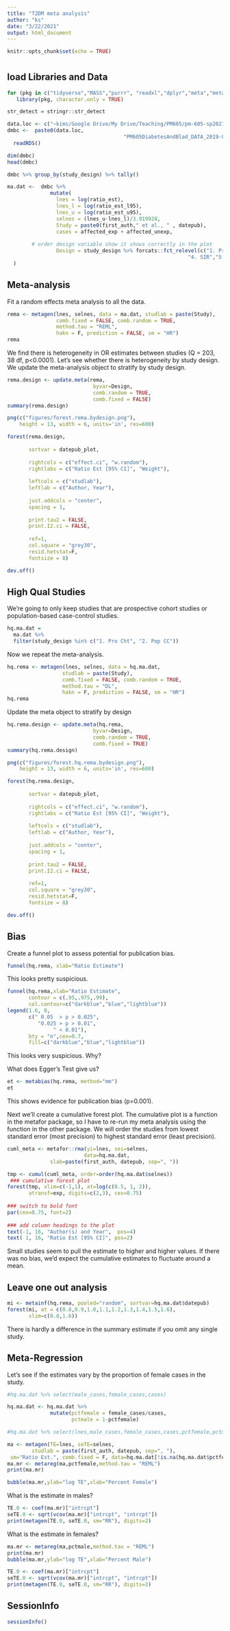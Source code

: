 ```yaml
---
title: "T2DM meta analysis"
author: "ks"
date: "3/22/2021"
output: html_document
---
```


```r
knitr::opts_chunk$set(echo = TRUE)
```

# {.tabset}

## load Libraries and Data

```r
for (pkg in c("tidyverse","MASS","purrr", "readxl","dplyr","meta","metafor","netmeta")) 
   library(pkg, character.only = TRUE)

str_detect = stringr::str_detect
```


```r
data.loc <- c("~kims/Google Drive/My Drive/Teaching/PM605/pm-605-sp2021/week5-feb22/")
dmbc <-  paste0(data.loc, 
                                      "PM605DiabetesAndBlad_DATA_2019-05-03_1706_CLEANED.rds") %>% 
  readRDS()
```

```r
dim(dmbc)
head(dmbc)
```


```r
dmbc %>% group_by(study_design) %>% tally()
```

```r

ma.dat <-  dmbc %>% 
              mutate(
                lnes = log(ratio_est),
                lnes_l = log(ratio_est_l95),
                lnes_u = log(ratio_est_u95),
                selnes = (lnes_u-lnes_l)/3.919928,
                Study = paste0(first_auth," et al., " , datepub),
                cases = affected_exp + affected_unexp,
    
        # order design variable show it shows correctly in the plot
                Design = study_design %>% forcats::fct_relevel(c("1. Pro Cht","2. Pop CC","3. Ret Cht",
                                                           "4. SIR","5. Hosp CC"))
  )

```

## Meta-analysis

Fit a random effects meta analysis to all the data.

```r
rema <- metagen(lnes, selnes, data = ma.dat, studlab = paste(Study),
                comb.fixed = FALSE, comb.random = TRUE,  
                method.tau = "REML",
                hakn = F, prediction = FALSE, sm = "HR")
rema
```

We find there is heterogeneity in OR estimates between studies (Q = 203, 38 df, p<0.0001). Let's see whether there is heterogeneity by study design. We update the meta-analysis object to stratify by study design. 
```r
rema.design <- update.meta(rema, 
                            byvar=Design, 
                            comb.random = TRUE, 
                            comb.fixed = FALSE)
summary(rema.design)
```

```r
png(c("figures/forest.rema.bydesign.png"), 
    height = 13, width = 6, units='in', res=600)

forest(rema.design,
       
       sortvar = datepub_plot,
       
       rightcols = c("effect.ci", "w.random"),
       rightlabs = c("Ratio Est [95% CI]", "Weight"),
       
       leftcols = c("studlab"),
       leftlab = c("Author, Year"),
       
       just.addcols = "center",
       spacing = 1,
       
       print.tau2 = FALSE,
       print.I2.ci = FALSE,
       
       ref=1,
       col.square = "grey30",
       resid.hetstat=F,
       fontsize = 8)

dev.off()

```

## High Qual Studies

We're going to only keep studies that are prospective cohort studies or population-based case-control studies.

```r
hq.ma.dat = 
  ma.dat %>% 
  filter(study_design %in% c("1. Pro Cht", "2. Pop CC"))
```

Now we repeat the meta-analysis.
```r
hq.rema <- metagen(lnes, selnes, data = hq.ma.dat, 
                  studlab = paste(Study),
                  comb.fixed = FALSE, comb.random = TRUE,  
                  method.tau = "DL",
                  hakn = F, prediction = FALSE, sm = "HR")
hq.rema
```

Update the meta object to stratify by design 
```r
hq.rema.design <- update.meta(hq.rema, 
                            byvar=Design, 
                            comb.random = TRUE, 
                            comb.fixed = TRUE)
summary(hq.rema.design)
```

```r
png(c("figures/forest.hq.rema.bydesign.png"), 
    height = 13, width = 6, units='in', res=600)

forest(hq.rema.design,
       
       sortvar = datepub_plot,
       
       rightcols = c("effect.ci", "w.random"),
       rightlabs = c("Ratio Est [95% CI]", "Weight"),
       
       leftcols = c("studlab"),
       leftlab = c("Author, Year"),
       
       just.addcols = "center",
       spacing = 1,
       
       print.tau2 = FALSE,
       print.I2.ci = FALSE,
       
       ref=1,
       col.square = "grey30",
       resid.hetstat=F,
       fontsize = 8)

dev.off()

```

## Bias

Create a funnel plot to assess potential for publication bias.

```r
funnel(hq.rema, xlab="Ratio Estimate")
```

This looks pretty suspicious. 

```r
funnel(hq.rema,xlab="Ratio Estimate", 
       contour = c(.95,.975,.99),
       col.contour=c("darkblue","blue","lightblue"))
legend(1.6, 0, 
       c(" 0.05  > p > 0.025",
          "0.025 > p > 0.01", 
               " < 0.01"),
       bty = "n",cex=0.7,
       fill=c("darkblue","blue","lightblue"))
```  

This looks very suspicious. Why?

What does Egger's Test give us?

```r
et <- metabias(hq.rema, method="mm")
et
```

This shows evidence for publication bias (p=0.001).

Next we'll create a cumulative forest plot.
The cumulative plot is a function in the metafor package, so I have to re-run my meta analysis using the function in the other package.
We will order the studies from lowest standard error (most precision) to highest standard error (least precision).
```r
cuml_meta <- metafor::rma(yi=lnes, sei=selnes, 
                         data=hq.ma.dat, 
              slab=paste(first_auth, datepub, sep=", "))

tmp <- cumul(cuml_meta, order=order(hq.ma.dat$selnes))
 ### cumulative forest plot
forest(tmp, xlim=c(-1,1), at=log(c(0.5, 1, 2)), 
       atransf=exp, digits=c(2,3), cex=0.75)
 
### switch to bold font
par(cex=0.75, font=2)
 
### add column headings to the plot
text(-1, 16, "Author(s) and Year",  pos=4)
text( 1, 16, "Ratio Est [95% CI]", pos=2)
```

Small studies seem to pull the estimate to higher and higher values. If there was no bias, we'd expect the cumulative estimates to fluctuate around a mean.

## Leave one out analysis

```r
mi <- metainf(hq.rema, pooled="random", sortvar=hq.ma.dat$datepub)
forest(mi, at = c(0.8,0.9,1.0,1.1,1.2,1.3,1.4,1.5,1.6), 
       xlim=c(0.8,1.6))
```

There is hardly a difference in the summary estimate if you omit any single study.

## Meta-Regression

Let's see if the estimates vary by the proportion of female cases in the study.

```r
#hq.ma.dat %>% select(male_cases,female_cases,cases)

hq.ma.dat <- hq.ma.dat %>%
              mutate(pctfemale = female_cases/cases,
                     pctmale = 1-pctfemale)
```

```r
#hq.ma.dat %>% select(lnes,male_cases,female_cases,cases,pctfemale,pctmale)
```



```r
ma <- metagen(TE=lnes, seTE=selnes, 
        studlab = paste(first_auth, datepub, sep=", "), 
 sm="Ratio Est.", comb.fixed = F, data=hq.ma.dat[!is.na(hq.ma.dat$pctfemale),])
ma.mr <- metareg(ma,pctfemale,method.tau = "REML")
print(ma.mr)
```

```r
bubble(ma.mr,ylab="log TE",xlab="Percent Female")
```

What is the estimate in males?

```r
TE.0 <- coef(ma.mr)["intrcpt"]
seTE.0 <- sqrt(vcov(ma.mr)["intrcpt", "intrcpt"])
print(metagen(TE.0, seTE.0, sm="RR"), digits=2)
```

What is the estimate in females?

```r
ma.mr <- metareg(ma,pctmale,method.tau = "REML")
print(ma.mr)
bubble(ma.mr,ylab="log TE",xlab="Percent Male")

```

```r
TE.0 <- coef(ma.mr)["intrcpt"]
seTE.0 <- sqrt(vcov(ma.mr)["intrcpt", "intrcpt"])
print(metagen(TE.0, seTE.0, sm="RR"), digits=2)
```


## SessionInfo

```r
sessionInfo()
```